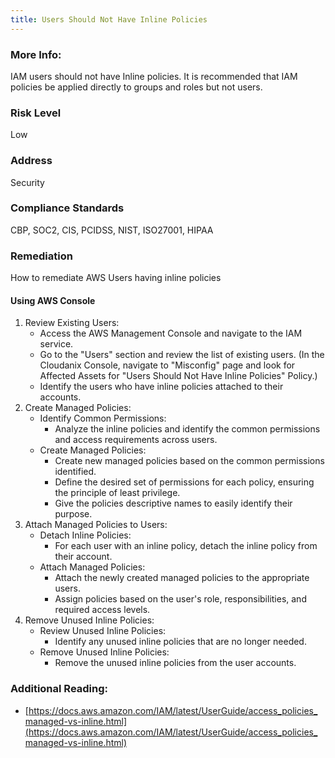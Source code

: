 ```yaml
---
title: Users Should Not Have Inline Policies
---
```


### More Info:

IAM users should not have Inline policies. It is recommended that IAM policies be applied directly to groups and roles but not users.

### Risk Level

Low

### Address

Security

### Compliance Standards

CBP, SOC2, CIS, PCIDSS, NIST, ISO27001, HIPAA

### Remediation

How to remediate AWS Users having inline policies

#### Using AWS Console

1. Review Existing Users:
   - Access the AWS Management Console and navigate to the IAM service.
   - Go to the "Users" section and review the list of existing users.
     (In the Cloudanix Console, navigate to "Misconfig" page and look for Affected Assets for "Users Should Not Have Inline Policies" Policy.)
   - Identify the users who have inline policies attached to their accounts.
2. Create Managed Policies:
   - Identify Common Permissions:
     - Analyze the inline policies and identify the common permissions and access requirements across users.
   - Create Managed Policies:
     - Create new managed policies based on the common permissions identified.
     - Define the desired set of permissions for each policy, ensuring the principle of least privilege.
     - Give the policies descriptive names to easily identify their purpose.
3. Attach Managed Policies to Users:
   - Detach Inline Policies:
     - For each user with an inline policy, detach the inline policy from their account.
   - Attach Managed Policies:
     - Attach the newly created managed policies to the appropriate users.
     - Assign policies based on the user's role, responsibilities, and required access levels.
4. Remove Unused Inline Policies:
   - Review Unused Inline Policies:
     - Identify any unused inline policies that are no longer needed.
   - Remove Unused Inline Policies:
     - Remove the unused inline policies from the user accounts.

### Additional Reading:

- [https://docs.aws.amazon.com/IAM/latest/UserGuide/access_policies_managed-vs-inline.html](https://docs.aws.amazon.com/IAM/latest/UserGuide/access_policies_managed-vs-inline.html)
